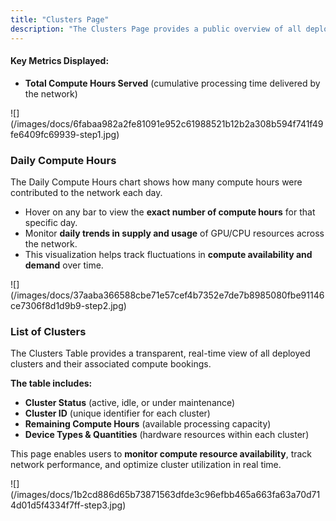 ```yaml
---
title: "Clusters Page"
description: "The Clusters Page provides a public overview of all deployed clusters within the network, along with real-time metrics on active bookings. This feature helps users assess the current status of computational resources and understand the demand for decentralized compute power."
---
```


#### Key Metrics Displayed:

* **Total Compute Hours Served** (cumulative processing time delivered by the network)

<Frame>
![](/images/docs/6fabaa982a2fe81091e952c61988521b12b2a308b594f741f49fe6409fc69939-step1.jpg)
</Frame>

### Daily Compute Hours

The Daily Compute Hours chart shows how many compute hours were contributed to the network each day.

* Hover on any bar to view the **exact number of compute hours** for that specific day.
* Monitor **daily trends in supply and usage** of GPU/CPU resources across the network.
* This visualization helps track fluctuations in **compute availability and demand** over time.

<Frame>
![](/images/docs/37aaba366588cbe71e57cef4b7352e7de7b8985080fbe91146ce7306f8d1d9b9-step2.jpg)
</Frame>

### List of Clusters

The Clusters Table provides a transparent, real-time view of all deployed clusters and their associated compute bookings.

**The table includes:**

* **Cluster Status** (active, idle, or under maintenance)
* **Cluster ID** (unique identifier for each cluster)
* **Remaining Compute Hours** (available processing capacity)
* **Device Types & Quantities** (hardware resources within each cluster)

This page enables users to **monitor compute resource availability**, track network performance, and optimize cluster utilization in real time.

<Frame>
![](/images/docs/1b2cd886d65b73871563dfde3c96efbb465a663fa63a70d714d01d5f4334f7ff-step3.jpg)
</Frame>

